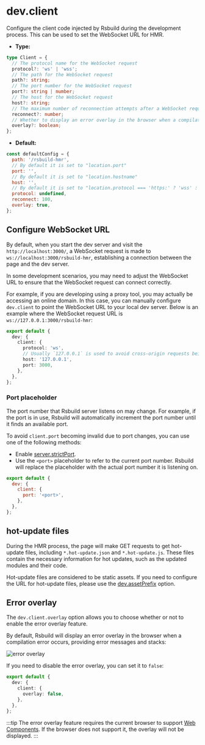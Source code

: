 # dev.client

Configure the client code injected by Rsbuild during the development process. This can be used to set the WebSocket URL for HMR.

- **Type:**

```ts
type Client = {
  // The protocol name for the WebSocket request
  protocol?: 'ws' | 'wss';
  // The path for the WebSocket request
  path?: string;
  // The port number for the WebSocket request
  port?: string | number;
  // The host for the WebSocket request
  host?: string;
  // The maximum number of reconnection attempts after a WebSocket request is disconnected.
  reconnect?: number;
  // Whether to display an error overlay in the browser when a compilation error occurs
  overlay?: boolean;
};
```

- **Default:**

```js
const defaultConfig = {
  path: '/rsbuild-hmr',
  // By default it is set to "location.port"
  port: '',
  // By default it is set to "location.hostname"
  host: '',
  // By default it is set to "location.protocol === 'https:' ? 'wss' : 'ws'""
  protocol: undefined,
  reconnect: 100,
  overlay: true,
};
```

## Configure WebSocket URL

By default, when you start the dev server and visit the `http://localhost:3000/`, a WebSocket request is made to `ws://localhost:3000/rsbuild-hmr`, establishing a connection between the page and the dev server.

In some development scenarios, you may need to adjust the WebSocket URL to ensure that the WebSocket request can connect correctly.

For example, if you are developing using a proxy tool, you may actually be accessing an online domain. In this case, you can manually configure `dev.client` to point the WebSocket URL to your local dev server. Below is an example where the WebSocket request URL is `ws://127.0.0.1:3000/rsbuild-hmr`:

```ts title="rsbuild.config.ts"
export default {
  dev: {
    client: {
      protocol: 'ws',
      // Usually `127.0.0.1` is used to avoid cross-origin requests being blocked by the browser
      host: '127.0.0.1',
      port: 3000,
    },
  },
};
```

### Port placeholder

The port number that Rsbuild server listens on may change. For example, if the port is in use, Rsbuild will automatically increment the port number until it finds an available port.

To avoid `client.port` becoming invalid due to port changes, you can use one of the following methods:

- Enable [server.strictPort](/config/server/strict-port).
- Use the `<port>` placeholder to refer to the current port number. Rsbuild will replace the placeholder with the actual port number it is listening on.

```js title="rsbuild.config.ts"
export default {
  dev: {
    client: {
      port: '<port>',
    },
  },
};
```

## hot-update files

During the HMR process, the page will make GET requests to get hot-update files, including `*.hot-update.json` and `*.hot-update.js`. These files contain the necessary information for hot updates, such as the updated modules and their code.

Hot-update files are considered to be static assets. If you need to configure the URL for hot-update files, please use the [dev.assetPrefix](/config/dev/asset-prefix) option.

## Error overlay

The `dev.client.overlay` option allows you to choose whether or not to enable the error overlay feature.

By default, Rsbuild will display an error overlay in the browser when a compilation error occurs, providing error messages and stacks:

![error overlay](https://assets.rspack.dev/rsbuild/assets/rsbuild-error-overlay.png)

If you need to disable the error overlay, you can set it to `false`:

```ts title="rsbuild.config.ts"
export default {
  dev: {
    client: {
      overlay: false,
    },
  },
};
```

:::tip
The error overlay feature requires the current browser to support [Web Components](https://developer.mozilla.org/en-US/docs/Web/API/Web_components). If the browser does not support it, the overlay will not be displayed.
:::
